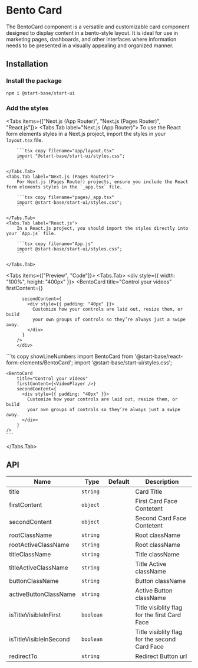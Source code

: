
# Bento Card

The BentoCard component is a versatile and customizable card component
designed to display content in a bento-style layout. It is ideal for use
in marketing pages, dashboards, and other interfaces where information
needs to be presented in a visually appealing and organized manner.

## Installation

<Steps>

### Install the package

```sh copy npm2yarn
npm i @start-base/start-ui
```

### Add the styles

<Tabs items={["Next.js (App Router)", "Next.js (Pages Router)", "React.js"]}>
    <Tabs.Tab label="Next.js (App Router)">
        To use the React form elements styles in a Next.js project, import the styles in your `layout.tsx` file.

        ```tsx copy filename="app/layout.tsx"
        import "@start-base/start-ui/styles.css";
        ```

    </Tabs.Tab>
    <Tabs.Tab label="Next.js (Pages Router)">
        For Next.js (Pages Router) projects, ensure you include the React form elements styles in the `_app.tsx` file.

        ```tsx copy filename="pages/_app.tsx"
        import @start-base/start-ui/styles.css";
        ```

    </Tabs.Tab>
    <Tabs.Tab label="React.js">
        In a React.js project, you should import the styles directly into your `App.js` file.

        ```tsx copy filename="App.js"
        import @start-base/start-ui/styles.css";
        ```

    </Tabs.Tab>

</Tabs>

</Steps>

<Tabs items={["Preview", "Code"]}>
  <Tabs.Tab>
    <Preview height="500px">
     <div style={{ width: "100%", height: "400px" }}>
        <BentoCard
          title="Control your videos"
          firstContent={<VideoPlayer />}
     
          secondContent={
            <div style={{ padding: "40px" }}>
              Customize how your controls are laid out, resize them, or build
              your own groups of controls so they’re always just a swipe away.
            </div>
          }
        />
        </div>
   </Preview>
  </Tabs.Tab>
  <Tabs.Tab>
    ```ts copy showLineNumbers
    import BentoCard from '@start-base/react-form-elements/BentoCard';
    import '@start-base/start-ui/styles.css';

    <BentoCard
        title="Control your videos"
        firstContent={<VideoPlayer />}
        secondContent={
          <div style={{ padding: "40px" }}>
            Customize how your controls are laid out, resize them, or build
            your own groups of controls so they’re always just a swipe away.
          </div>
        }
    />
    ```

  </Tabs.Tab>
</Tabs>

## API

| Name                   | Type      | Default | Description                                   |
| ---------------------- | --------- | ------- | --------------------------------------------- |
| title                  | `string`  |         | Card Title                                    |
| firstContent           | `object`  |         | First Card Face Contetent                     |
| secondContent          | `object`  |         | Second Card Face Contetent                    |
| rootClassName          | `string`  |         | Root className                                |
| rootActiveClassName    | `string`  |         | Root className                                |
| titleClassName         | `string`  |         | Title className                               |
| titleActiveClassName   | `string`  |         | Title Active className                        |
| buttonClassName        | `string`  |         | Button className                              |
| activeButtonClassName  | `string`  |         | Active Button className                       |
| isTitleVisibleInFirst  | `boolean` |         | Title visiblity flag for the first Card Face  |
| isTitleVisibleInSecond | `boolean` |         | Title visiblity flag for the second Card Face |
| redirectTo             | `string`  |         | Redirect Button url                           |
